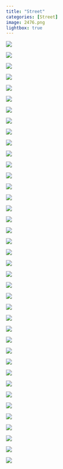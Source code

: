 ```yaml
---
title: "Street"
categories: [Street]
image: 2476.png
lightbox: true
---
```


::: {layout="[1,1]"}
![](images/IMG_2476.jpg){group="Street"}

![](images/IMG_3047.jpg){group="Street"}

![](images/IMG_2152.jpg){group="Street"}

![](images/IMG_3119.jpg){group="Street"}

![](images/IMG_3086.jpg){group="Street"}

![](images/IMG_2169.jpg){group="Street"}

![](images/IMG_2651.jpg){group="Street"}

![](images/IMG_2718.jpg){group="Street"}

![](images/IMG_2888.jpg){group="Street"}

![](images/IMG_2889.jpg){group="Street"}

![](images/DSCF1084.jpg){group="Street"}

![](images/IMG_3060.jpg){group="Street"}

![](images/IMG_3087.jpg){group="Street"}

![](images/IMG_3097.jpg){group="Street"}

![](images/IMG_3124.jpg){group="Street"}

![](images/IMG_3145.jpg){group="Street"}

![](images/IMG_3184.jpg){group="Street"}

![](images/IMG_2923.jpg){group="Street"}

![](images/IMG_2818.jpg){group="Street"}

![](images/IMG_2816.jpg){group="Street"}

![](images/IMG_2525.jpg){group="Street"}

![](images/IMG_2097.jpg){group="Street"}

![](images/IMG_0991.jpg){group="Street"}

![](images/IMG_0993.jpg){group="Street"}

![](images/IMG_0994.jpg){group="Street"}

![](images/IMG_2901.jpg){group="Street"}

![](images/IMG_2708.jpg){group="Street"}

![](images/IMG_2597.jpg){group="Street"}

![](images/DSCF1028.jpg){group="Street"}

![](images/DSCF1029.jpg){group="Street"}

![](images/IMG_2132.jpg){group="Street"}

![](images/IMG_1943.jpg){group="Street"}

![](images/IMG_1016.jpg){group="Street"}

![](images/IMG_1018.jpg){group="Street"}

![](images/IMG_1027.jpg){group="Street"}

![](images/IMG_2859.jpg){group="Street"}

![](images/IMG_3124.jpg){group="Street"}

![](images/IMG_2882.jpg){group="Street"}
:::

![](images/IMG_3136.jpg){group="Street"}

```{=html}
<style>
p {text-indent: 0px}
</style>
```
